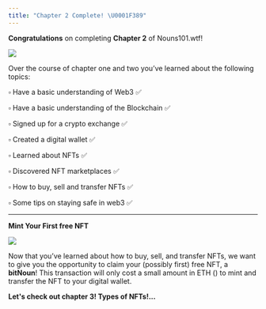 ```yaml
---
title: "Chapter 2 Complete! \U0001F389"
---
```


**Congratulations** on completing **Chapter 2** of Nouns101.wtf!

![](/assets/lil-classroom.webp)

Over the course of chapter one and two you’ve learned about the following topics:

▫ Have a basic understanding of Web3 ✅

▫ Have a basic understanding of the Blockchain ✅

▫ Signed up for a crypto exchange ✅

▫ Created a digital wallet ✅

▫ Learned about NFTs ✅

▫ Discovered NFT marketplaces ✅

▫ How to buy, sell and transfer NFTs ✅

▫ Some tips on staying safe in web3 ✅

***

**Mint Your First free NFT**

![](/assets/bit-nouns-coming-soon.gif)

Now that you’ve learned about how to buy, sell, and transfer NFTs, we want to give you the opportunity to claim your (possibly first) free NFT, a **bitNoun**! This transaction will only cost a small amount in ETH (<Nutshell children="gas fees" glossaryEntry="content/glossary/gas_fee.mdx" />) to mint and transfer the NFT to your digital wallet.

**Let's check out chapter 3! Types of NFTs!...**
